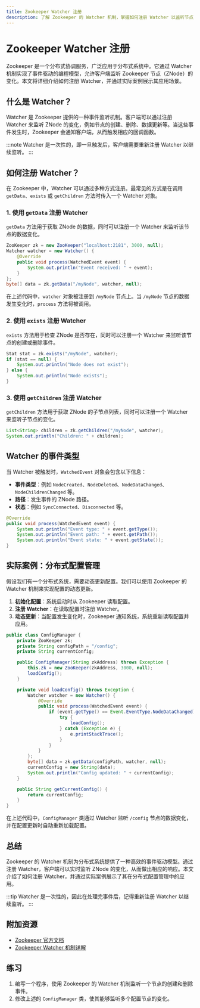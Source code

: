 ```yaml
---
title: Zookeeper Watcher 注册
description: 了解 Zookeeper 的 Watcher 机制，掌握如何注册 Watcher 以监听节点变化。
---
```


# Zookeeper Watcher 注册

Zookeeper 是一个分布式协调服务，广泛应用于分布式系统中。它通过 Watcher 机制实现了事件驱动的编程模型，允许客户端监听 Zookeeper 节点（ZNode）的变化。本文将详细介绍如何注册 Watcher，并通过实际案例展示其应用场景。

## 什么是 Watcher？

Watcher 是 Zookeeper 提供的一种事件监听机制。客户端可以通过注册 Watcher 来监听 ZNode 的变化，例如节点的创建、删除、数据更新等。当这些事件发生时，Zookeeper 会通知客户端，从而触发相应的回调函数。

:::note
Watcher 是一次性的，即一旦触发后，客户端需要重新注册 Watcher 以继续监听。
:::

## 如何注册 Watcher？

在 Zookeeper 中，Watcher 可以通过多种方式注册。最常见的方式是在调用 `getData`、`exists` 或 `getChildren` 方法时传入一个 Watcher 对象。

### 1. 使用 `getData` 注册 Watcher

`getData` 方法用于获取 ZNode 的数据，同时可以注册一个 Watcher 来监听该节点的数据变化。

```java
ZooKeeper zk = new ZooKeeper("localhost:2181", 3000, null);
Watcher watcher = new Watcher() {
    @Override
    public void process(WatchedEvent event) {
        System.out.println("Event received: " + event);
    }
};
byte[] data = zk.getData("/myNode", watcher, null);
```

在上述代码中，`watcher` 对象被注册到 `/myNode` 节点上。当 `/myNode` 节点的数据发生变化时，`process` 方法将被调用。

### 2. 使用 `exists` 注册 Watcher

`exists` 方法用于检查 ZNode 是否存在，同时可以注册一个 Watcher 来监听该节点的创建或删除事件。

```java
Stat stat = zk.exists("/myNode", watcher);
if (stat == null) {
    System.out.println("Node does not exist");
} else {
    System.out.println("Node exists");
}
```

### 3. 使用 `getChildren` 注册 Watcher

`getChildren` 方法用于获取 ZNode 的子节点列表，同时可以注册一个 Watcher 来监听子节点的变化。

```java
List<String> children = zk.getChildren("/myNode", watcher);
System.out.println("Children: " + children);
```

## Watcher 的事件类型

当 Watcher 被触发时，`WatchedEvent` 对象会包含以下信息：

- **事件类型**：例如 `NodeCreated`、`NodeDeleted`、`NodeDataChanged`、`NodeChildrenChanged` 等。
- **路径**：发生事件的 ZNode 路径。
- **状态**：例如 `SyncConnected`、`Disconnected` 等。

```java
@Override
public void process(WatchedEvent event) {
    System.out.println("Event type: " + event.getType());
    System.out.println("Event path: " + event.getPath());
    System.out.println("Event state: " + event.getState());
}
```

## 实际案例：分布式配置管理

假设我们有一个分布式系统，需要动态更新配置。我们可以使用 Zookeeper 的 Watcher 机制来实现配置的动态更新。

1. **初始化配置**：系统启动时从 Zookeeper 读取配置。
2. **注册 Watcher**：在读取配置时注册 Watcher。
3. **动态更新**：当配置发生变化时，Zookeeper 通知系统，系统重新读取配置并应用。

```java
public class ConfigManager {
    private ZooKeeper zk;
    private String configPath = "/config";
    private String currentConfig;

    public ConfigManager(String zkAddress) throws Exception {
        this.zk = new ZooKeeper(zkAddress, 3000, null);
        loadConfig();
    }

    private void loadConfig() throws Exception {
        Watcher watcher = new Watcher() {
            @Override
            public void process(WatchedEvent event) {
                if (event.getType() == Event.EventType.NodeDataChanged) {
                    try {
                        loadConfig();
                    } catch (Exception e) {
                        e.printStackTrace();
                    }
                }
            }
        };
        byte[] data = zk.getData(configPath, watcher, null);
        currentConfig = new String(data);
        System.out.println("Config updated: " + currentConfig);
    }

    public String getCurrentConfig() {
        return currentConfig;
    }
}
```

在上述代码中，`ConfigManager` 类通过 Watcher 监听 `/config` 节点的数据变化，并在配置更新时自动重新加载配置。

## 总结

Zookeeper 的 Watcher 机制为分布式系统提供了一种高效的事件驱动模型。通过注册 Watcher，客户端可以实时监听 ZNode 的变化，从而做出相应的响应。本文介绍了如何注册 Watcher，并通过实际案例展示了其在分布式配置管理中的应用。

:::tip
Watcher 是一次性的，因此在处理完事件后，记得重新注册 Watcher 以继续监听。
:::

## 附加资源

- [Zookeeper 官方文档](https://zookeeper.apache.org/doc/current/)
- [Zookeeper Watcher 机制详解](https://www.example.com/zookeeper-watcher)

## 练习

1. 编写一个程序，使用 Zookeeper 的 Watcher 机制监听一个节点的创建和删除事件。
2. 修改上述的 `ConfigManager` 类，使其能够监听多个配置节点的变化。
